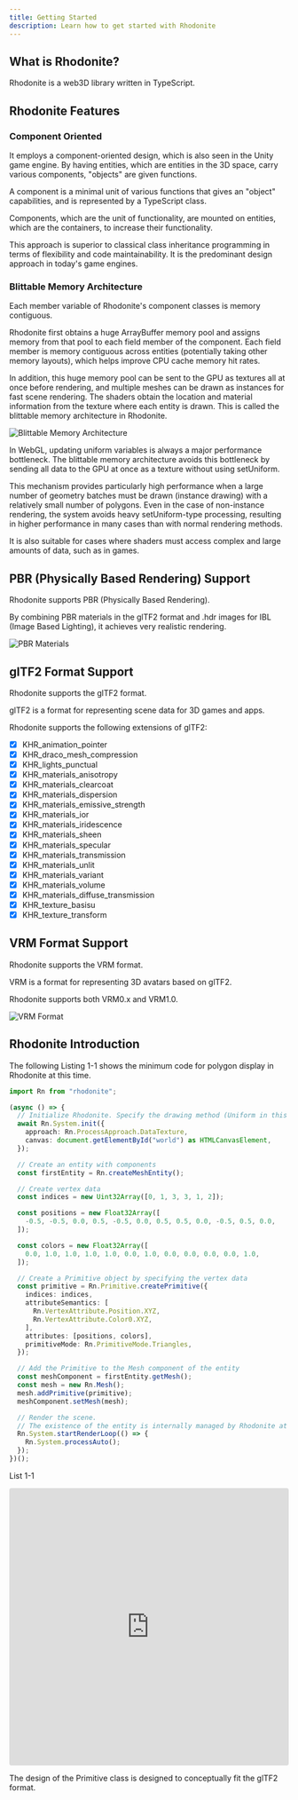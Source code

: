 ```yaml
---
title: Getting Started
description: Learn how to get started with Rhodonite
---
```



<DocLayout>

## What is Rhodonite?

Rhodonite is a web3D library written in TypeScript.

## Rhodonite Features

### Component Oriented

It employs a component-oriented design, which is also seen in the Unity game engine.
By having entities, which are entities in the 3D space, carry various components, "objects" are given functions.

A component is a minimal unit of various functions that gives an "object" capabilities, and is represented by a TypeScript class.

Components, which are the unit of functionality, are mounted on entities, which are the containers, to increase their functionality.

This approach is superior to classical class inheritance programming in terms of flexibility and code maintainability. It is the predominant design approach in today's game engines.

### Blittable Memory Architecture

Each member variable of Rhodonite's component classes is memory contiguous.

Rhodonite first obtains a huge ArrayBuffer memory pool and assigns memory from that pool to each field member of the component.
Each field member is memory contiguous across entities (potentially taking other memory layouts), which helps improve CPU cache memory hit rates.

In addition, this huge memory pool can be sent to the GPU as textures all at once before rendering, and multiple meshes can be drawn as instances for fast scene rendering.
The shaders obtain the location and material information from the texture where each entity is drawn. This is called the blittable memory architecture in Rhodonite.

![Blittable Memory Architecture](../../../../assets/RhodoniteMemoryModel.png)

In WebGL, updating uniform variables is always a major performance bottleneck.
The blittable memory architecture avoids this bottleneck by sending all data to the GPU at once as a texture without using setUniform.

This mechanism provides particularly high performance when a large number of geometry batches must be drawn (instance drawing) with a relatively small number of polygons.
Even in the case of non-instance rendering, the system avoids heavy setUniform-type processing, resulting in higher performance in many cases than with normal rendering methods.

It is also suitable for cases where shaders must access complex and large amounts of data, such as in games.

## PBR (Physically Based Rendering) Support

Rhodonite supports PBR (Physically Based Rendering).

By combining PBR materials in the glTF2 format and .hdr images for IBL (Image Based Lighting), it achieves very realistic rendering.

![PBR Materials](../../../../assets/screenshot_pbr.jpg)

## glTF2 Format Support

Rhodonite supports the glTF2 format.

glTF2 is a format for representing scene data for 3D games and apps.

Rhodonite supports the following extensions of glTF2:

- [x] KHR_animation_pointer
- [x] KHR_draco_mesh_compression
- [x] KHR_lights_punctual
- [x] KHR_materials_anisotropy
- [x] KHR_materials_clearcoat
- [x] KHR_materials_dispersion
- [x] KHR_materials_emissive_strength
- [x] KHR_materials_ior
- [x] KHR_materials_iridescence
- [x] KHR_materials_sheen
- [x] KHR_materials_specular
- [x] KHR_materials_transmission
- [x] KHR_materials_unlit
- [x] KHR_materials_variant
- [x] KHR_materials_volume
- [x] KHR_materials_diffuse_transmission
- [x] KHR_texture_basisu
- [x] KHR_texture_transform

## VRM Format Support

Rhodonite supports the VRM format.

VRM is a format for representing 3D avatars based on glTF2.

Rhodonite supports both VRM0.x and VRM1.0.

![VRM Format](../../../../assets/screenshot_vrm.jpg)

## Rhodonite Introduction

The following Listing 1-1 shows the minimum code for polygon display in Rhodonite at this time.

```typescript
import Rn from "rhodonite";

(async () => {
  // Initialize Rhodonite. Specify the drawing method (Uniform in this case) and the canvas to draw on
  await Rn.System.init({
    approach: Rn.ProcessApproach.DataTexture,
    canvas: document.getElementById("world") as HTMLCanvasElement,
  });

  // Create an entity with components
  const firstEntity = Rn.createMeshEntity();

  // Create vertex data
  const indices = new Uint32Array([0, 1, 3, 3, 1, 2]);

  const positions = new Float32Array([
    -0.5, -0.5, 0.0, 0.5, -0.5, 0.0, 0.5, 0.5, 0.0, -0.5, 0.5, 0.0,
  ]);

  const colors = new Float32Array([
    0.0, 1.0, 1.0, 1.0, 1.0, 0.0, 1.0, 0.0, 0.0, 0.0, 0.0, 1.0,
  ]);

  // Create a Primitive object by specifying the vertex data
  const primitive = Rn.Primitive.createPrimitive({
    indices: indices,
    attributeSemantics: [
      Rn.VertexAttribute.Position.XYZ,
      Rn.VertexAttribute.Color0.XYZ,
    ],
    attributes: [positions, colors],
    primitiveMode: Rn.PrimitiveMode.Triangles,
  });

  // Add the Primitive to the Mesh component of the entity
  const meshComponent = firstEntity.getMesh();
  const mesh = new Rn.Mesh();
  mesh.addPrimitive(primitive);
  meshComponent.setMesh(mesh);

  // Render the scene.
  // The existence of the entity is internally managed by Rhodonite at the time of creation, so the programmer does not need to explicitly register the entity with the system.
  Rn.System.startRenderLoop(() => {
    Rn.System.processAuto();
  });
})();
```
List 1-1

<iframe src="https://codesandbox.io/embed/j5pyv8?view=preview&module=%2Fsrc%2Findex.ts"
    style="width:100%; height: 500px; border:0; border-radius: 4px; overflow:hidden;"
    title="Rhodonite_example"
    allow="accelerometer; ambient-light-sensor; camera; encrypted-media; geolocation; gyroscope; hid; microphone; midi; payment; usb; vr; xr-spatial-tracking"
    sandbox="allow-forms allow-modals allow-popups allow-presentation allow-same-origin allow-scripts"
></iframe>

The design of the Primitive class is designed to conceptually fit the glTF2 format.

</DocLayout>
